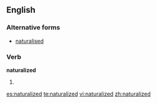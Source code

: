 ==English==

===Alternative forms===
*[[naturalised]]

===Verb===
'''naturalized'''

# {{past of|naturalize}}

[[es:naturalized]]
[[te:naturalized]]
[[vi:naturalized]]
[[zh:naturalized]]